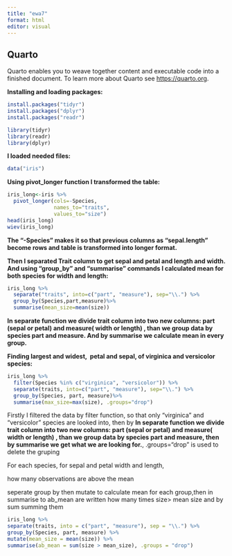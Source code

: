 ---
title: "ewa7"
format: html
editor: visual
---

## Quarto

Quarto enables you to weave together content and executable code into a finished document. To learn more about Quarto see <https://quarto.org>.

**Installing and loading packages:**

```{r}
install.packages("tidyr")
install.packages("dplyr")
install.packages("readr")
```

```{r}
library(tidyr)
library(readr)
library(dplyr)
```

**I loaded needed files:**

```{r}
data("iris")
```

**Using pivot_longer function I transformed the table:**

```{r}
iris_long<-iris %>%
  pivot_longer(cols=-Species,
               names_to="traits",
               values_to="size")
head(iris_long)
wiev(iris_long)
```

**The "-Species" makes it so that previous columns as "sepal.length" become rows and table is transformed into longer format.**

**Then I separated Trait column to get sepal and petal and length and width. And using "group_by" and "summarise" commands I calculated mean for both species for width and length:**

```{r}

iris_long %>%
  separate("traits", into=c("part", "measure"), sep="\\.") %>%
  group_by(Species,part,measure)%>%
  summarise(mean_size=mean(size))
```

**In separate function we divide trait column into two new columns: part (sepal or petal) and measure( width or length) , than we group data by species part and measure. And by summarise we calculate mean in every group.**

**Finding largest and widest,  petal and sepal, of virginica and versicolor species:**

```{r}
iris_long %>%
  filter(Species %in% c("virginica", "versicolor")) %>%
  separate(traits, into=c("part", "measure"), sep="\\.") %>%
  group_by(Species, part, measure)%>%
  summarise(max_size=max(size), .groups="drop")
```

Firstly I filtered the data by filter function, so that only "virginica" and "versicolor" species are looked into, then by **In separate function we divide trait column into two new columns: part (sepal or petal) and measure( width or length) , than we group data by species part and measure, then by summarise we get what we are looking for.**, .groups="drop" is used to delete the gruping

For each species, for sepal and petal width and length,

how many observations are above the mean

seperate group by then mutate to calculate mean for each group,then in summarise to ab_mean are written how many times size\> mean size and by sum summing them

```{r}
iris_long %>%
separate(traits, into = c("part", "measure"), sep = "\\.") %>%
group_by(Species, part, measure) %>%
mutate(mean_size = mean(size)) %>%
summarise(ab_mean = sum(size > mean_size), .groups = "drop")
```
